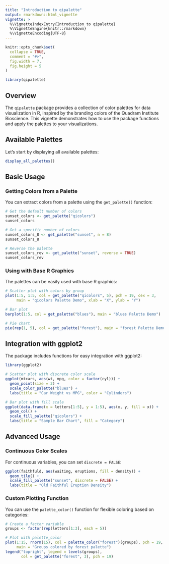 ```yaml
---
title: "Introduction to qipalette"
output: rmarkdown::html_vignette
vignette: >
  %\VignetteIndexEntry{Introduction to qipalette}
  %\VignetteEngine{knitr::rmarkdown}
  %\VignetteEncoding{UTF-8}
---
```


```r
knitr::opts_chunk$set(
  collapse = TRUE,
  comment = "#>",
  fig.width = 7,
  fig.height = 5
)
```

```r
library(qipalette)
```

## Overview

The `qipalette` package provides a collection of color palettes for data visualization in R,
inspired by the branding colors of the Quadram Institute Bioscience.
This vignette demonstrates how to use the package functions and apply the palettes to your visualizations.

## Available Palettes

Let's start by displaying all available palettes:

```r
display_all_palettes()
```

## Basic Usage

### Getting Colors from a Palette

You can extract colors from a palette using the `get_palette()` function:

```r
# Get the default number of colors
sunset_colors <- get_palette("qicolors")
sunset_colors

# Get a specific number of colors
sunset_colors_8 <- get_palette("sunset", n = 8)
sunset_colors_8

# Reverse the palette
sunset_colors_rev <- get_palette("sunset", reverse = TRUE)
sunset_colors_rev
```

### Using with Base R Graphics

The palettes can be easily used with base R graphics:

```r
# Scatter plot with colors by group
plot(1:5, 1:5, col = get_palette("qicolors", 5), pch = 19, cex = 3,
     main = "qicolors Palette Demo", xlab = "X", ylab = "Y")

# Bar plot
barplot(1:5, col = get_palette("blues"), main = "blues Palette Demo")

# Pie chart
pie(rep(1, 5), col = get_palette("forest"), main = "forest Palette Demo")
```

## Integration with ggplot2

The package includes functions for easy integration with ggplot2:

```r
library(ggplot2)

# Scatter plot with discrete color scale
ggplot(mtcars, aes(wt, mpg, color = factor(cyl))) +
  geom_point(size = 3) +
  scale_color_palette("blues") +
  labs(title = "Car Weight vs MPG", color = "Cylinders")

# Bar plot with fill scale
ggplot(data.frame(x = letters[1:5], y = 1:5), aes(x, y, fill = x)) +
  geom_col() +
  scale_fill_palette("qicolors") +
  labs(title = "Sample Bar Chart", fill = "Category")
```

## Advanced Usage

### Continuous Color Scales

For continuous variables, you can set `discrete = FALSE`:

```r
ggplot(faithfuld, aes(waiting, eruptions, fill = density)) +
  geom_tile() +
  scale_fill_palette("sunset", discrete = FALSE) +
  labs(title = "Old Faithful Eruption Density")
```

### Custom Plotting Function

You can use the `palette_color()` function for flexible coloring based on categories:

```r
# Create a factor variable
groups <- factor(rep(letters[1:3], each = 5))

# Plot with palette_color
plot(1:15, rnorm(15), col = palette_color("forest")(groups), pch = 19, cex = 2,
     main = "Groups colored by forest palette")
legend("topright", legend = levels(groups),
       col = get_palette("forest", 3), pch = 19)
```
 
